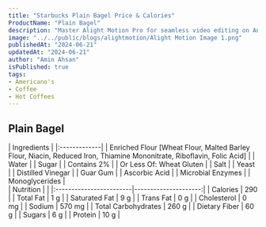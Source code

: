 ```yaml
---
title: "Starbucks Plain Bagel Price & Calories"
ProductName: "Plain Bagel" 
description: "Master Alight Motion Pro for seamless video editing on Android, iOS, and Tablets with our ultimate guide, unlocking advanced features and elevating your skills in 2024!"
image: "../../public/blogs/alightmotion/Alight Motion Image 1.png"
publishedAt: "2024-06-21"
updatedAt: "2024-06-21"
author: "Amin Ahsan"
isPublished: true
tags:
- Americano's
- Coffee
- Hot Coffees   
---
```


 
## Plain Bagel 
  
<div className="tables-container">
  <div className="table-wrapper">
    | Ingredients  |  
    |:-------------|
    | Enriched Flour [Wheat Flour, Malted Barley Flour, Niacin, Reduced Iron, Thiamine Mononitrate, Riboflavin, Folic Acid]          |
    | Water        |
    | Sugar        |
    | Contains 2%  |
    | Or Less Of: Wheat Gluten        |
    | Salt         |
    | Yeast        |
    | Distilled Vinegar |
    | Guar Gum |
    | Ascorbic Acid |
    | Microbial Enzymes |
    | Monoglycerides |
  </div>
  <div className="table-wrapper">
    | Nutrition               |                      |  
    |:------------------------|---------------------:|
    | Calories                | 290                  |
    | Total Fat               | 1 g                  |
    | Saturated Fat           | 9 g                  |
    | Trans Fat               | 0 g                  |
    | Cholesterol             | 0 mg                 |
    | Sodium                  | 570 mg               |
    | Total Carbohydrates     | 260 g                |
    | Dietary Fiber           | 60 g                 |
    | Sugars                  | 6 g                  |
    | Protein                 | 10 g                 |
  </div>
</div>
<style jsx>{`
  .tables-container {
    display: flex;
    flex-direction: row;
    gap: 30px;
  }
  .table-wrapper {
    width: 500px; /* Adjust as needed */
  }
  @media (max-width: 768px) {
    .tables-container {
      flex-direction: column;
      gap: 0px; /* Adjust as needed */
    }
    .table-wrapper {
      width: 100%; /* Adjust as needed */
    }
  }
`}</style>
